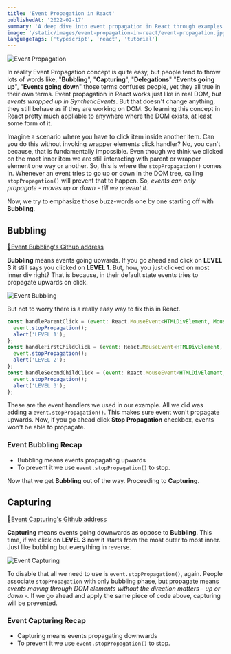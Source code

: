 ```yaml
---
title: 'Event Propagation in React'
publishedAt: '2022-02-17'
summary: 'A deep dive into event propagation in React through examples.'
image: '/static/images/event-propagation-in-react/event-propagation.jpg'
languageTags: ['typescript', 'react', 'tutorial']
---
```


![Event Propagation](/static/images/event-propagation-in-react/event-propagation.jpg)

In reality Event Propagation concept is quite easy, but people tend to throw lots of words like, "**Bubbling**", "**Capturing**", "**Delegations**"
"**Events going up**", "**Events going down**" those terms confuses people, yet they all true in their own terms. Event propagation in React works just like in real DOM, _but events wrapped up in SyntheticEvents_.
But that doesn't change anything, they still behave as if they are working on DOM. So learning this concept in React pretty much appliable to anywhere where the DOM exists, at least
some form of it.

Imagine a scenario where you have to click item inside another item. Can you do this without invoking wrapper elements click handler? No, you can't because, that is fundamentally impossible.
Even though we think we clicked on the most inner item we are still interacting with parent or wrapper element one way or another. So, this is where the `stopPropagation()` comes in.
Whenever an event tries to go up or down in the DOM tree, calling `stopPropagation()` will prevent that to happen. So, _events can only propagate - moves up or down - till we prevent it_.

Now, we try to emphasize those buzz-words one by one starting off with **Bubbling**.

## Bubbling

[🔗Event Bubbling's Github address](https://github.com/ogzhanolguncu/ogzhanolguncu.com/blob/master/components/EventPropagationExample/Bubbling.tsx)

<EventBubbling />

**Bubbling** means events going upwards. If you go ahead and click on **LEVEL 3** it still says you clicked on **LEVEL 1**. But, how, you just clicked on most inner div right?
That is because, in their default state events tries to propagate upwards on click.

![Event Bubbling](/static/images/event-propagation-in-react/event-bubbling.png)

But not to worry there is a really easy way to fix this in React.

```javascript
const handleParentClick = (event: React.MouseEvent<HTMLDivElement, MouseEvent>) => {
  event.stopPropagation();
  alert('LEVEL 1');
};
const handleFirstChildClick = (event: React.MouseEvent<HTMLDivElement, MouseEvent>) => {
  event.stopPropagation();
  alert('LEVEL 2');
};
const handleSecondChildClick = (event: React.MouseEvent<HTMLDivElement, MouseEvent>) => {
  event.stopPropagation();
  alert('LEVEL 3');
};
```

These are the event handlers we used in our example. All we did was adding a `event.stopPropagation()`. This makes sure event won't propagate upwards. Now, if you go ahead
click **Stop Propagation** checkbox, events won't be able to propagate.

### Event Bubbling Recap

- Bubbling means events propagating upwards
- To prevent it we use `event.stopPropagation()` to stop.

Now that we get **Bubbling** out of the way. Proceeding to **Capturing**.

## Capturing

[🔗Event Capturing's Github address](https://github.com/ogzhanolguncu/ogzhanolguncu.com/blob/master/components/EventPropagationExample/Capturing.tsx)

<EventCapturing />

**Capturing** means events going downwards as oppose to **Bubbling**. This time, if we click on **LEVEL 3** now it starts from the most outer to most inner. Just like bubbling but everything in reverse.

![Event Capturing](/static/images/event-propagation-in-react/event-capturing.png)

To disable that all we need to use is `event.stopPropagation()`, again. People associate `stopPropagation` with only bubbling phase, but propagate means _events moving through DOM elements without the direction matters - up or down -_.
If we go ahead and apply the same piece of code above, capturing will be prevented.

### Event Capturing Recap

- Capturing means events propagating downwards
- To prevent it we use `event.stopPropagation()` to stop.
